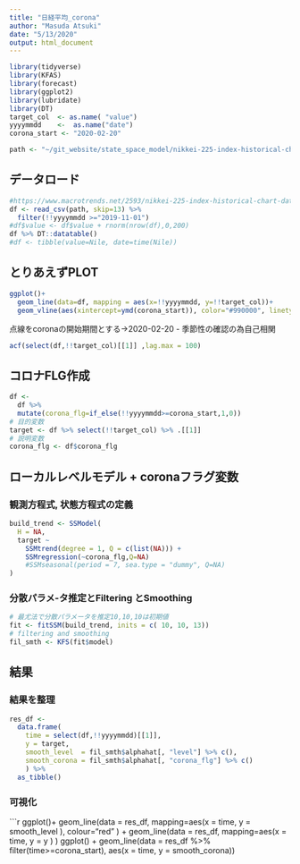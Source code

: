 ```yaml
---
title: "日経平均_corona"
author: "Masuda Atsuki"
date: "5/13/2020"
output: html_document
---
```

```r
library(tidyverse)
library(KFAS)
library(forecast)
library(ggplot2)
library(lubridate)
library(DT)
target_col  <- as.name( "value")
yyyymmdd    <-  as.name("date")
corona_start <- "2020-02-20"
```
```r
path <- "~/git_website/state_space_model/nikkei-225-index-historical-chart-data.csv"
```
## データロード
```r
#https://www.macrotrends.net/2593/nikkei-225-index-historical-chart-data
df <- read_csv(path, skip=13) %>%
  filter(!!yyyymmdd >="2019-11-01")
#df$value <- df$value + rnorm(nrow(df),0,200)
df %>% DT::datatable()
#df <- tibble(value=Nile, date=time(Nile))
```
## とりあえずPLOT
```r
ggplot()+
  geom_line(data=df, mapping = aes(x=!!yyyymmdd, y=!!target_col))+
  geom_vline(aes(xintercept=ymd(corona_start)), color="#990000", linetype="dashed")
```
点線をcoronaの開始期間とする→2020-02-20
- 季節性の確認の為自己相関
```r
acf(select(df,!!target_col)[[1]] ,lag.max = 100)
```
## コロナFLG作成
```r
df <-
  df %>%
  mutate(corona_flg=if_else(!!yyyymmdd>=corona_start,1,0))
# 目的変数
target <- df %>% select(!!target_col) %>% .[[1]]
# 説明変数
corona_flg <- df$corona_flg
```
## ローカルレベルモデル + coronaフラグ変数
### 観測方程式, 状態方程式の定義
```r
build_trend <- SSModel(
  H = NA,
  target ~
    SSMtrend(degree = 1, Q = c(list(NA))) +
    SSMregression(~corona_flg,Q=NA)
    #SSMseasonal(period = 7, sea.type = "dummy", Q=NA)
)
```
### 分散パラメ-タ推定とFiltering とSmoothing
```r
# 最尤法で分散パラメータを推定10,10,10は初期値
fit <- fitSSM(build_trend, inits = c( 10, 10, 13))
# filtering and smoothing
fil_smth <- KFS(fit$model)
```
## 結果
### 結果を整理
```r
res_df <-
  data.frame(
    time = select(df,!!yyyymmdd)[[1]],
    y = target,
    smooth_level  = fil_smth$alphahat[, "level"] %>% c(),
    smooth_corona = fil_smth$alphahat[, "corona_flg"] %>% c()
    ) %>%
  as_tibble()
```
### 可視化
```r
ggplot()+
  geom_line(data = res_df, mapping=aes(x = time, y = smooth_level  ), colour="red" ) +
  geom_line(data = res_df, mapping=aes(x = time, y = y  ) )
ggplot() +
  geom_line(data = res_df %>% filter(time>=corona_start), aes(x = time, y = smooth_corona))
